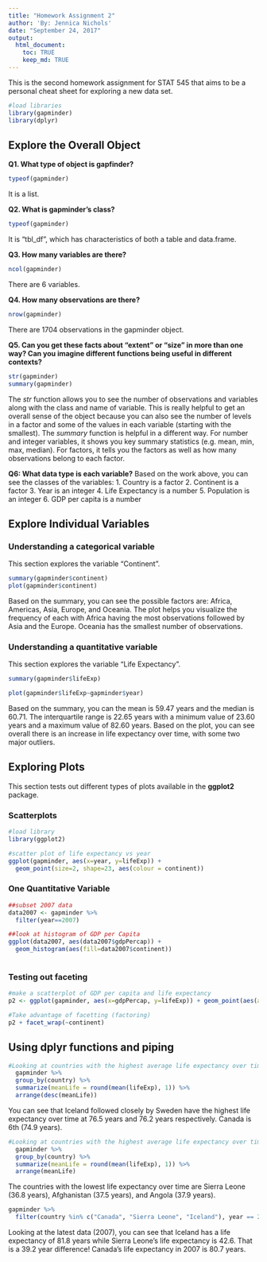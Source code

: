 ```yaml
---
title: "Homework Assignment 2"
author: 'By: Jennica Nichols'
date: "September 24, 2017"
output: 
  html_document:
    toc: TRUE
    keep_md: TRUE
---
```

This is the second homework assignment for STAT 545 that aims to be a personal cheat sheet for exploring a new data set.
```r
#load libraries
library(gapminder)
library(dplyr)
```

## Explore the Overall Object

**Q1. What type of object is gapfinder?**
```r
typeof(gapminder)
```
It is a list.

**Q2. What is gapminder's class?**
```r
typeof(gapminder)
```
It is "tbl_df", which has characteristics of both a table and data.frame. 

**Q3. How many variables are there?**
```r
ncol(gapminder)
```
There are 6 variables.

**Q4. How many observations are there?**
```r
nrow(gapminder)
```
There are 1704 observations in the gapminder object.

**Q5. Can you get these facts about “extent” or “size” in more than one way? Can you imagine different functions being useful in different contexts?**
```r
str(gapminder)
summary(gapminder)
```
The *str* function allows you to see the number of observations and variables along with the class and name of variable. This is really helpful to get an overall sense of the object because you can also see the number of levels in a factor and some of the values in each variable (starting with the smallest). The *summary* function is helpful in a different way. For number and integer variables, it shows you key summary statistics (e.g. mean, min, max, median). For factors, it tells you the factors as well as how many observations belong to each factor.  

**Q6: What data type is each variable?**
Based on the work above, you can see the classes of the variables:
1. Country is a factor
2. Continent is a factor
3. Year is an integer
4. Life Expectancy is a number
5. Population is an integer
6. GDP per capita is a number

## Explore Individual Variables

### Understanding a categorical variable
This section explores the variable "Continent".
```r
summary(gapminder$continent) 
plot(gapminder$continent)
```
Based on the summary, you can see the possible factors are: Africa, Americas, Asia, Europe, and Oceania. The plot helps you visualize the frequency of each with Africa having the most observations followed by Asia and the Europe. Oceania has the smallest number of observations. 

### Understanding a quantitative variable

This section explores the variable "Life Expectancy".
```r
summary(gapminder$lifeExp)

plot(gapminder$lifeExp~gapminder$year)
```
Based on the summary, you can the mean is 59.47 years and the median is 60.71. The interquartile range is 22.65 years with a minimum value of 23.60 years and a maximum value of 82.60 years.  Based on the plot, you can see overall there is an increase in life expectancy over time, with some two major outliers. 

## Exploring Plots
This section tests out different types of plots available in the **ggplot2** package. 

### Scatterplots
```r

#load library
library(ggplot2)

#scatter plot of life expectancy vs year
ggplot(gapminder, aes(x=year, y=lifeExp)) +
  geom_point(size=2, shape=23, aes(colour = continent))
```

### One Quantitative Variable
```r
##subset 2007 data
data2007 <- gapminder %>%
  filter(year==2007)

##look at histogram of GDP per Capita
ggplot(data2007, aes(data2007$gdpPercap)) + 
  geom_histogram(aes(fill=data2007$continent)) 
    
```

### Testing out faceting
```r
#make a scatterplot of GDP per capita and life expectancy
p2 <- ggplot(gapminder, aes(x=gdpPercap, y=lifeExp)) + geom_point(aes(alpha=1/20))

#Take advantage of facetting (factoring)
p2 + facet_wrap(~continent)
```


## Using dplyr functions and piping
```r
#Looking at countries with the highest average life expectancy over time
  gapminder %>%
  group_by(country) %>%
  summarize(meanLife = round(mean(lifeExp), 1)) %>%
  arrange(desc(meanLife))
```
You can see that Iceland followed closely by Sweden have the highest life expectancy over time at 76.5 years and 76.2 years respectively. Canada is 6th (74.9 years).

```r
#Looking at countries with the highest average life expectancy over time
  gapminder %>%
  group_by(country) %>%
  summarize(meanLife = round(mean(lifeExp), 1)) %>%
  arrange(meanLife)
```
The countries with the lowest life expectancy over time are Sierra Leone (36.8 years), Afghanistan (37.5 years), and Angola (37.9 years). 

```r
gapminder %>%
  filter(country %in% c("Canada", "Sierra Leone", "Iceland"), year == 2007)
```
Looking at the latest data (2007), you can see that Iceland has a life expectancy of 81.8 years while Sierra Leone's life expectancy is 42.6. That is a 39.2 year difference!  Canada's life expectancy in 2007 is 80.7 years. 
